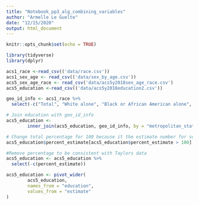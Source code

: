 ```yaml
---
title: "Notebook_pp3_alg_combining_variables"
author: "Armelle Le Guelte"
date: "12/15/2020"
output: html_document
---
```


```r
knitr::opts_chunk$set(echo = TRUE)
```

```r
library(tidyverse)
library(dplyr)
```


```r
acs1_race <-read_csv(('data/race.csv'))
acs1_sex_age <- read_csv(('data/sex_by_age.csv'))
acs5_sex_age_race <- read_csv('data/acs5y2018sex_age_race.csv')
acs5_education <-read_csv(('data/acs5y2018education2.csv'))
```

```r
geo_id_info <- acs1_race %>% 
  select(-c("Total", "White alone", "Black or African American alone", "American Indian and Alaska Native alone", "Some other race alone", "Two or more races:", "Two races including Some other race", "Two races excluding Some other race, and three or more races", "Asian alone", "Native Hawaiian and Other Pacific Islander alone"))
```

```r
# Join education with geo_id_info
acs5_education <-
        inner_join(acs5_education, geo_id_info, by = "metropolitan_statistical_area_micropolitan_statistical_area", copy = FALSE)
```

```r
# Change total percentage for 100 because it the estimate number for some weird reason
acs5_education$percent_estimate[acs5_education$percent_estimate > 100] <- 100

```

```r
#Remove percentage to be consistent with Taylors data
acs5_education <- acs5_education %>% 
  select(-c(percent_estimate))
```


```r
acs5_education <- pivot_wider(
        acs5_education,
        names_from = "education",
        values_from = "estimate"
)
```

```r

```



